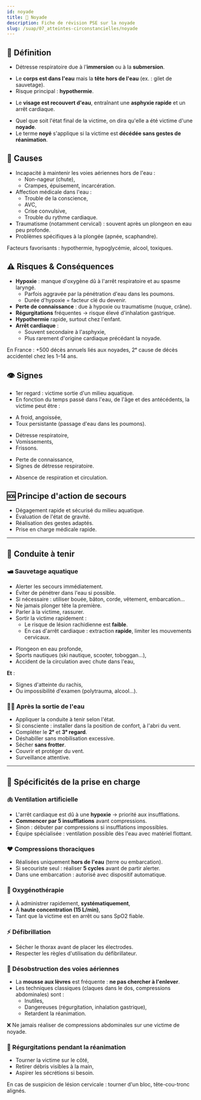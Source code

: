 ---
id: noyade
title: 🌊 Noyade
description: Fiche de révision PSE sur la noyade
slug: /suap/07_atteintes-circonstancielles/noyade
---


## 🌊 Définition

- Détresse respiratoire due à l'**immersion** ou à la **submersion**.

<Tabs>
<TabItem value="immersion" label="Immersion">

- Le **corps est dans l'eau** mais la **tête hors de l'eau** (ex. : gilet de sauvetage).
- Risque principal : **hypothermie**.

</TabItem>
<TabItem value="submersion" label="Submersion">

- Le **visage est recouvert d'eau**, entraînant une **asphyxie rapide** et un arrêt cardiaque.

</TabItem>
</Tabs>

- Quel que soit l'état final de la victime, on dira qu'elle a été victime d'une **noyade**.
- Le terme **noyé** s'applique si la victime est **décédée sans gestes de réanimation**.

## 📌 Causes

- Incapacité à maintenir les voies aériennes hors de l'eau :
  - Non-nageur (chute),
  - Crampes, épuisement, incarcération.
- Affection médicale dans l'eau :
  - Trouble de la conscience,
  - AVC,
  - Crise convulsive,
  - Trouble du rythme cardiaque.
- Traumatisme (notamment cervical) : souvent après un plongeon en eau peu profonde.
- Problèmes spécifiques à la plongée (apnée, scaphandre).

<Admonition type="note">
Facteurs favorisants : hypothermie, hypoglycémie, alcool, toxiques.
</Admonition>

## ⚠️ Risques & Conséquences

- **Hypoxie** : manque d'oxygène dû à l'arrêt respiratoire et au spasme laryngé.
  - Parfois aggravée par la pénétration d'eau dans les poumons.
  - Durée d'hypoxie = facteur clé du devenir.
- **Perte de connaissance** : due à hypoxie ou traumatisme (nuque, crâne).
- **Régurgitations** fréquentes → risque élevé d'inhalation gastrique.
- **Hypothermie** rapide, surtout chez l'enfant.
- **Arrêt cardiaque** :
  - Souvent secondaire à l'asphyxie,
  - Plus rarement d'origine cardiaque précédant la noyade.

<Admonition type="warning">
En France : +500 décès annuels liés aux noyades, 2ᵉ cause de décès accidentel chez les 1–14 ans.
</Admonition>

## 👁️ Signes

- 1er regard : victime sortie d'un milieu aquatique.
- En fonction du temps passé dans l'eau, de l'âge et des antécédents, la victime peut être :

<Tabs>
<TabItem value="fatigue" label="Consciente fatiguée">

- A froid, angoissée,
- Toux persistante (passage d'eau dans les poumons).

</TabItem>
<TabItem value="detresse" label="Consciente en détresse respiratoire">

- Détresse respiratoire,
- Vomissements,
- Frissons.

</TabItem>
<TabItem value="inconsciente" label="Inconsciente mais respiration présente">

- Perte de connaissance,
- Signes de détresse respiratoire.

</TabItem>
<TabItem value="arret" label="En arrêt cardiaque">

- Absence de respiration et circulation.

</TabItem>
</Tabs>

## 🆘 Principe d'action de secours

- Dégagement rapide et sécurisé du milieu aquatique.
- Évaluation de l'état de gravité.
- Réalisation des gestes adaptés.
- Prise en charge médicale rapide.

---

## 🛟 Conduite à tenir

### 🛥️ Sauvetage aquatique

- Alerter les secours immédiatement.
- Éviter de pénétrer dans l'eau si possible.
- Si nécessaire : utiliser bouée, bâton, corde, vêtement, embarcation…
- Ne jamais plonger tête la première.
- Parler à la victime, rassurer.
- Sortir la victime rapidement :
  - Le risque de lésion rachidienne est **faible**.
  - En cas d'arrêt cardiaque : extraction **rapide**, limiter les mouvements cervicaux.

<Tabs>
<TabItem value="immobilisation" label="Cas exceptionnels (immobilisation du rachis)">

- Plongeon en eau profonde,
- Sports nautiques (ski nautique, scooter, toboggan…),
- Accident de la circulation avec chute dans l'eau,

**Et** :

- Signes d'atteinte du rachis,
- Ou impossibilité d'examen (polytrauma, alcool…).

</TabItem>
</Tabs>

### 👩‍⚕️ Après la sortie de l'eau

- Appliquer la conduite à tenir selon l'état.
- Si consciente : installer dans la position de confort, à l'abri du vent.
- Compléter le **2ᵉ** et **3ᵉ regard**.
- Déshabiller sans mobilisation excessive.
- Sécher **sans frotter**.
- Couvrir et protéger du vent.
- Surveillance attentive.

---

## 🧪 Spécificités de la prise en charge

### 🫁 Ventilation artificielle

- L'arrêt cardiaque est dû à une **hypoxie** → priorité aux insufflations.
- **Commencer par 5 insufflations** avant compressions.
- Sinon : débuter par compressions si insufflations impossibles.
- Équipe spécialisée : ventilation possible dès l'eau avec matériel flottant.

### ❤️ Compressions thoraciques

- Réalisées uniquement **hors de l'eau** (terre ou embarcation).
- Si secouriste seul : réaliser **5 cycles** avant de partir alerter.
- Dans une embarcation : autorisé avec dispositif automatique.

### 💨 Oxygénothérapie

- À administrer rapidement, **systématiquement**,
- À **haute concentration (15 L/min)**,
- Tant que la victime est en arrêt ou sans SpO2 fiable.

### ⚡ Défibrillation

- Sécher le thorax avant de placer les électrodes.
- Respecter les règles d'utilisation du défibrillateur.

### 🚫 Désobstruction des voies aériennes

- La **mousse aux lèvres** est fréquente : **ne pas chercher à l'enlever**.
- Les techniques classiques (claques dans le dos, compressions abdominales) sont :
  - Inutiles,
  - Dangereuses (régurgitation, inhalation gastrique),
  - Retardent la réanimation.

<Admonition type="danger">
❌ Ne jamais réaliser de compressions abdominales sur une victime de noyade.
</Admonition>

### 🤢 Régurgitations pendant la réanimation

- Tourner la victime sur le côté,
- Retirer débris visibles à la main,
- Aspirer les sécrétions si besoin.

<Admonition type="warning">
En cas de suspicion de lésion cervicale : tourner d'un bloc, tête-cou-tronc alignés.
</Admonition>
